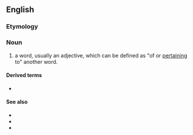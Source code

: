 ==English==

===Etymology===
{{suffix|pertain|nym|lang=en}}

===Noun===
{{en-noun}}

# {{lb|en|computational linguistics}} a word, usually an adjective, which can be defined as "of or [[pertain]]ing to" another word.

====Derived terms====
* {{l|en|pertainymy}}

====See also====
* {{l|en|holonym}}
* {{l|en|meronym}}
* {{l|en|troponym}}
